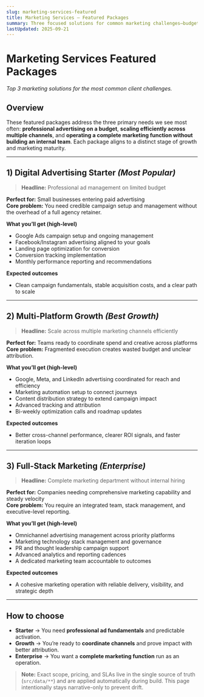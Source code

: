 ```yaml
---
slug: marketing-services-featured
title: Marketing Services — Featured Packages
summary: Three focused solutions for common marketing challenges—budget-friendly ad management, coordinated multi-channel growth, and a complete marketing function without hiring.
lastUpdated: 2025-09-21
---
```


# Marketing Services Featured Packages

*Top 3 marketing solutions for the most common client challenges.*

## Overview

These featured packages address the three primary needs we see most often: **professional advertising on a budget**, **scaling efficiently across multiple channels**, and **operating a complete marketing function without building an internal team**. Each package aligns to a distinct stage of growth and marketing maturity.

---

## 1) Digital Advertising Starter _(Most Popular)_

> **Headline:** Professional ad management on limited budget

**Perfect for:** Small businesses entering paid advertising  
**Core problem:** You need credible campaign setup and management without the overhead of a full agency retainer.

**What you’ll get (high-level)**
- Google Ads campaign setup and ongoing management
- Facebook/Instagram advertising aligned to your goals
- Landing page optimization for conversion
- Conversion tracking implementation
- Monthly performance reporting and recommendations

**Expected outcomes**
- Clean campaign fundamentals, stable acquisition costs, and a clear path to scale

---

## 2) Multi-Platform Growth _(Best Growth)_

> **Headline:** Scale across multiple marketing channels efficiently

**Perfect for:** Teams ready to coordinate spend and creative across platforms  
**Core problem:** Fragmented execution creates wasted budget and unclear attribution.

**What you’ll get (high-level)**
- Google, Meta, and LinkedIn advertising coordinated for reach and efficiency
- Marketing automation setup to connect journeys
- Content distribution strategy to extend campaign impact
- Advanced tracking and attribution
- Bi-weekly optimization calls and roadmap updates

**Expected outcomes**
- Better cross-channel performance, clearer ROI signals, and faster iteration loops

---

## 3) Full-Stack Marketing _(Enterprise)_

> **Headline:** Complete marketing department without internal hiring

**Perfect for:** Companies needing comprehensive marketing capability and steady velocity  
**Core problem:** You require an integrated team, stack management, and executive-level reporting.

**What you’ll get (high-level)**
- Omnichannel advertising management across priority platforms
- Marketing technology stack management and governance
- PR and thought leadership campaign support
- Advanced analytics and reporting cadences
- A dedicated marketing team accountable to outcomes

**Expected outcomes**
- A cohesive marketing operation with reliable delivery, visibility, and strategic depth

---

## How to choose

- **Starter** → You need **professional ad fundamentals** and predictable activation.  
- **Growth** → You’re ready to **coordinate channels** and prove impact with better attribution.  
- **Enterprise** → You want a **complete marketing function** run as an operation.

> **Note:** Exact scope, pricing, and SLAs live in the single source of truth (`src/data/**`) and are applied automatically during build. This page intentionally stays narrative-only to prevent drift.
